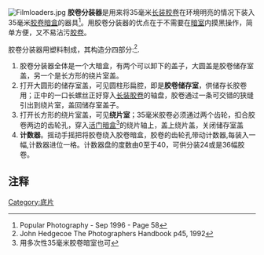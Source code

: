 [[File:Filmloaders.jpg|thumb]]
'''胶卷分装器'''是用来将35毫米[[长装胶卷|长装胶卷]]在环境明亮的情况下装入35毫米[[胶卷暗盒|胶卷暗盒]]的器具<ref>Popular Photography - Sep 1996 - Page 58</ref>。用胶卷分装器的优点在于不需要在[[暗室|暗室]]内摸黑操作，简单方便，又不易沾污[[胶卷|胶卷]]。

胶卷分装器用塑料制成，其构造分四部分:<ref>John Hedgecoe The Photographers Handbook p45, 1992</ref>.
#胶卷分装器全体是一个大暗盒，有两个可以卸下的盖子，大圆盖是胶卷储存室盖，另一个是长方形的绕片室盖。
#打开大圆形的储存室盖，可见圆柱形扁腔，即是'''胶卷储存室'''，供储存长胶卷用；正中的一口长螺丝正好穿入[[长装胶卷|长装胶卷]]的轴盘，胶卷通过一条可交错的狭缝引出到绕片室，盖回储存室盖子。
#打开长方形的绕片室盖，可见'''绕片室'''；35毫米胶卷必须通过两个齿轮，扣合胶卷两边的齿轮孔，穿入[[活门暗盒|活门暗盒]]<ref>用多次性35毫米胶卷暗室也可</ref>的绕片轴上，盖上绕片盖，关闭储存室盖
#'''计数器'''。摇动手摇把将胶卷绕入胶卷暗盒，胶卷的齿轮孔带动计数器,每装入一幅,计数器进位一格。计数器盘的度数由0至于40，可供分装24或是36幅胶卷。

==注释==
<references />

[[Category:底片|Category:底片]]